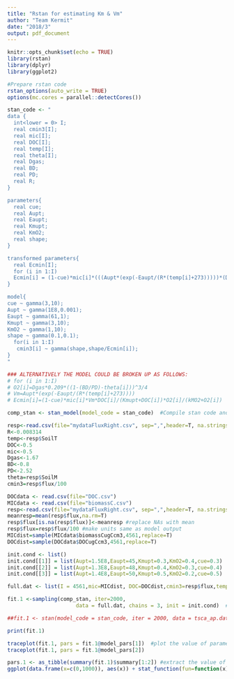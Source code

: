 ```yaml
---
title: "Rstan for estimating Km & Vm"
author: "Team Kermit"
date: "2018/3"
output: pdf_document
---
```


```r
knitr::opts_chunk$set(echo = TRUE)
library(rstan)
library(dplyr)
library(ggplot2)
```

```r
#Prepare rstan code
rstan_options(auto_write = TRUE)
options(mc.cores = parallel::detectCores())

stan_code <- "
data {
  int<lower = 0> I; 
  real cmin3[I];
  real mic[I];
  real DOC[I];
  real temp[I];
  real theta[I];
  real Dgas;
  real BD;
  real PD;
  real R;
}

parameters{
  real cue;  
  real Aupt;
  real Eaupt;
  real Kmupt;
  real KmO2;
  real shape;
}

transformed parameters{
  real Ecmin[I];
  for (i in 1:I)
  Ecmin[i] = (1-cue)*mic[i]*(((Aupt*(exp(-Eaupt/(R*(temp[i]+273)))))*(DOC[i])/(Kmupt+DOC[i])*(Dgas*0.209*((1-(BD/PD)-theta[i]))^3/4)/(KmO2+(Dgas*0.209*((1-(BD/PD)-theta[i]))^3/4))));
}

model{
cue ~ gamma(3,10); 
Aupt ~ gamma(1E8,0.001);
Eaupt ~ gamma(61,1);
Kmupt ~ gamma(3,10);
KmO2 ~ gamma(1,10);
shape ~ gamma(0.1,0.1);
  for(i in 1:I)
   cmin3[i] ~ gamma(shape,shape/Ecmin[i]);
}
"

### ALTERNATIVELY THE MODEL COULD BE BROKEN UP AS FOLLOWS:
# for (i in 1:I)
# O2[i]=Dgas*0.209*((1-(BD/PD)-theta[i]))^3/4
# Vm=Aupt*(exp(-Eaupt/(R*(temp[i]+273))))
# Ecmin[i]=(1-cue)*mic[i]*Vm*DOC[i]/(Kmupt+DOC[i])*O2[i]/(kMO2+O2[i])

comp_stan <- stan_model(model_code = stan_code)  #Compile stan code and then call it in r which will save a lot of time by not recompiling each time fitting different datasets. If you can't compile the stan code, go to chunk 4 and run the 'stan()' function by deleting '##'. If you can, run the rest of chunks as usual.
```


```r
resp<-read.csv(file="mydataFluxRight.csv", sep=",",header=T, na.strings="NA") #soilM, soilT, flux data
R<-0.008314
temp<-resp$SoilT
DOC<-0.5
mic<-0.5
Dgas<-1.67
BD<-0.8
PD<-2.52
theta=resp$SoilM
cmin3=resp$flux/100
```


```r
DOCdata <- read.csv(file="DOC.csv")
MICdata <- read.csv(file="biomassC.csv")
resp<-read.csv(file="mydataFluxRight.csv", sep=",",header=T, na.strings="NA")
meanresp=mean(resp$flux,na.rm=T)
resp$flux[is.na(resp$flux)]<-meanresp #replace NAs with mean
resp$flux=resp$flux/100 #make units same as model output
MICdist=sample(MICdata$biomassCugCcm3,4561,replace=T)
DOCdist=sample(DOCdata$DOCugCcm3,4561,replace=T)

init.cond <- list()
init.cond[[1]] = list(Aupt=1.5E8,Eaupt=45,Kmupt=0.3,KmO2=0.4,cue=0.3)
init.cond[[2]] = list(Aupt=1.3E8,Eaupt=48,Kmupt=0.4,KmO2=0.3,cue=0.4)
init.cond[[3]] = list(Aupt=1.4E8,Eaupt=50,Kmupt=0.5,KmO2=0.2,cue=0.5)

full.dat <- list(I = 4561,mic=MICdist, DOC=DOCdist,cmin3=resp$flux,temp=resp$SoilT,theta=resp$SoilM,R=8.31E-3,Dgas=1.67,BD=0.8,PD=2.52)
```

```r
fit.1 <-sampling(comp_stan, iter=2000,
		              data = full.dat, chains = 3, init = init.cond)  # You can increase the number of iterations if convergence was not reached.

##fit.1 <- stan(model_code = stan_code, iter = 2000, data = tsca_ap.dat, chains = 3, init = init.cond)  #If you can't compile in the previous chunk, run this code. The code of the rest of chunks remain the same.

print(fit.1)
```

```r
traceplot(fit.1, pars = fit.1@model_pars[1])  #plot the value of parameter estimates for each iteration
traceplot(fit.1, pars = fit.1@model_pars[2])
```

```r
pars.1 <- as_tibble(summary(fit.1)$summary[1:2]) #extract the value of parameter estimates
ggplot(data.frame(x=c(0,1000)), aes(x)) + stat_function(fun=function(x) 2.6888*x/(97.285+x),geom = "line", color = "green") + stat_function(fun=function(x) pars.1$value[1]*x/(pars.1$value[2]+x),geom = "line", color = "red") + geom_point(aes(x = concentration, y = activity), data = tsca_ap) + labs(x = "concentration", y = "activity") 
```

